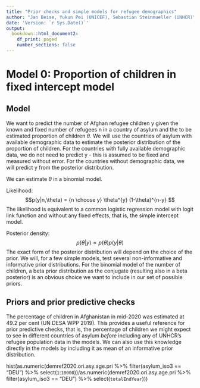 ```yaml
---
title: "Prior checks and simple models for refugee demographics"
author: "Jan Beise, Yukun Pei (UNICEF), Sebastian Steinmueller (UNHCR)"
date: 'Version: `r Sys.Date()`'
output:
  bookdown::html_document2: 
    df_print: paged
    number_sections: false 
---
```







# Model 0: Proportion of children in fixed intercept model

## Model


We want to predict the number of Afghan refugee children y given the known and fixed number of refugees n in a country of asylum and the to be estimated proportion of children $\theta$. We will use the countries of asylum with available demographic data to estimate the posterior distribution of the proportion of children. For the countries with fully available demographic data, we do not need to predict y - this is assumed to be fixed and measured without error. For the countries without demographic data, we will predict y from the posterior distribution. 

We can estimate $\theta$ in a binomial model.

Likelihood:
$$p(y|n,\theta) = {n \choose y} \theta^{y} (1-\theta)^{n-y} $$
The likelihood is equivalent to a common logistic regression model with logit link function and without any fixed effects, that is, the simple intercept model. 

Posterior density:
$$p(\theta|y) \propto p(\theta)p(y|\theta)$$
The exact form of the posterior distribution will depend on the choice of the prior. We will, for a few simple models, test several non-informative and informative prior distributions. For the binomial model of the number of children, a beta prior distribution as the conjugate (resulting also in a beta posterior) is an obvious choice we want to include in our set of possible priors. 

## Priors and prior predictive checks

The percentage of children in Afghanistan in mid-2020 was estimated at 49.2 per cent (UN DESA WPP 2019). This provides a useful reference for prior predictive checks, that is, the percentage of children we might expect to see in different countries of asylum _before_ including any of UNHCR's refugee population data in the models. We can also use this knowledge directly in the models by including it as mean of an informative prior distribution.

hist(as.numeric(demref2020.ori.asy.age.pri %>% filter(asylum_iso3 == "DEU") %>% select(`1`:`10000`))/as.numeric(demref2020.ori.asy.age.pri %>% filter(asylum_iso3 == "DEU") %>% select(`totalEndYear`)))


















